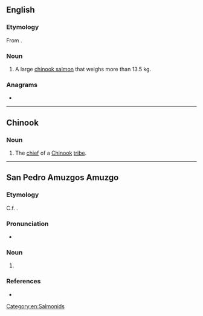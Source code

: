 ==English==

===Etymology===
From {{bor|en|chh|-}}.

===Noun===
{{en-noun}}

# {{lb|en|Canada}} A large [[chinook salmon]] that weighs more than 13.5 kg.

===Anagrams===
* {{anagrams|en|a=eety|eyet|yeet|yete}}

[[Category:en:Salmonids]]

----

==Chinook==

===Noun===
{{head|chh|noun}}

# The [[chief]] of a [[Chinook]] [[tribe]].

----

==San Pedro Amuzgos Amuzgo==

===Etymology===
C.f. {{m|azg|tye|t=father}}.

===Pronunciation===
* {{IPA|azg|/ˈtʲe˧/}}

===Noun===
{{head|azg|noun|plural|ntyee}}

# {{l|en|priest}}

===References===
* {{R:Stewart et al. 2000}}